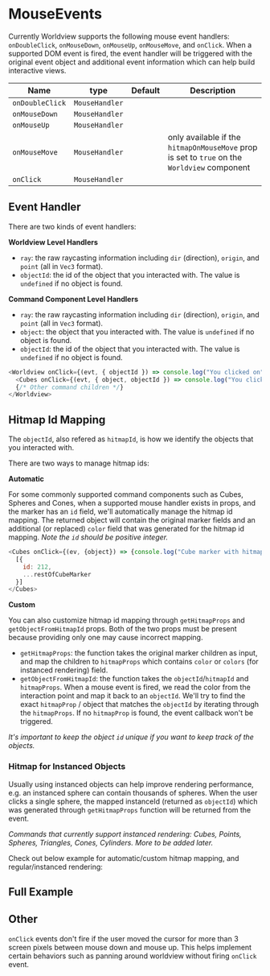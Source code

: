 
# MouseEvents

Currently Worldview supports the following mouse event handlers: `onDoubleClick`, `onMouseDown`, `onMouseUp`, `onMouseMove`, and `onClick`. When a supported DOM event is fired, the event handler will be triggered with the original event object and additional event information which can help build interactive views.

| Name            | type           | Default | Description                                                                                  |
| --------------- | -------------- | ------- | -------------------------------------------------------------------------------------------- |
| `onDoubleClick` | `MouseHandler` |         |                                                                                              |
| `onMouseDown`   | `MouseHandler` |         |                                                                                              |
| `onMouseUp`     | `MouseHandler` |         |                                                                                              |
| `onMouseMove`   | `MouseHandler` |         | only available if the `hitmapOnMouseMove` prop is set to `true` on the `Worldview` component |
| `onClick`       | `MouseHandler` |         |                                                                                              |

## Event Handler

There are two kinds of event handlers:

**Worldview Level Handlers**

- `ray`: the raw raycasting information including `dir` (direction), `origin`, and `point` (all in `Vec3` format).
- `objectId`: the id of the object that you interacted with. The value is `undefined` if no object is found.

**Command Component Level Handlers**

- `ray`: the raw raycasting information including `dir` (direction), `origin`, and `point` (all in `Vec3` format).
- `object`: the object that you interacted with. The value is `undefined` if no object is found.
- `objectId`: the id of the object that you interacted with. The value is `undefined` if no object is found.

```js
<Worldview onClick={(evt, { objectId }) => console.log("You clicked on", objectId)}>
  <Cubes onClick={(evt, { object, objectId }) => console.log("You clicked on", objectId)}>{cubes}</Cubes>
  {/* Other command children */}
</Worldview>
```

## Hitmap Id Mapping

The `objectId`, also refered as `hitmapId`, is how we identify the objects that you interacted with.

There are two ways to manage hitmap ids:

**Automatic**

For some commonly supported command components such as Cubes, Spheres and Cones, when a supported mouse handler exists in props, and the marker has an `id` field, we'll automatically manage the hitmap id mapping. The returned object will contain the original marker fields and an additional (or replaced) `color` field that was generated for the hitmap id mapping. _Note the `id` should be positive integer._

```js
<Cubes onClick={(ev, {object}) => {console.log("Cube marker with hitmap color field", object)}}>
  [{
    id: 212,
    ...restOfCubeMarker
  }]
</Cubes>
```

**Custom**

You can also customize hitmap id mapping through `getHitmapProps` and `getObjectFromHitmapId` props. Both of the two props must be present because providing only one may cause incorrect mapping.

- `getHitmapProps`: the function takes the original marker children as input, and map the children to `hitmapProps` which contains `color` or `colors` (for instanced rendering) field.
- `getObjectFromHitmapId`: the function takes the `objectId`/`hitmapId` and `hitmapProps`. When a mouse event is fired, we read the color from the interaction point and map it back to an `objectId`. We'll try to find the exact `hitmapProp` / object that matches the `objectId` by iterating through the `hitmapProps`. If no `hitmapProp` is found, the event callback won't be triggered.

_It's important to keep the object `id` unique if you want to keep track of the objects._

### Hitmap for Instanced Objects

Usually using instanced objects can help improve rendering performance, e.g. an instanced sphere can contain thousands of spheres. When the user clicks a single sphere, the mapped instanceId (returned as `objectId`) which was generated through `getHitmapProps` function will be returned from the event.

_Commands that currently support instanced rendering: Cubes, Points, Spheres, Triangles, Cones, Cylinders. More to be added later._

Check out below example for automatic/custom hitmap mapping, and regular/instanced rendering:

<MouseEventsInstanced />

## Full Example

<MouseEvents />

## Other

`onClick` events don't fire if the user moved the cursor for more than 3 screen pixels between mouse down and mouse up. This helps implement certain behaviors such as panning around worldview without firing `onClick` event.
